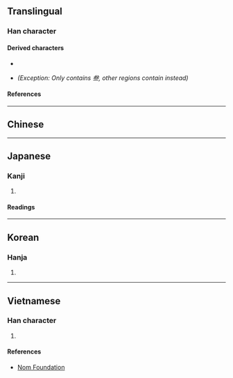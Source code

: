 {{also|三|參|叄|参}}
{{character info/new}}
==Translingual==

===Han character===
{{Han char|rn=28|rad=厶|as=06|sn=8|four=|canj=IKMM|ids=⿳厶大三}}

====Derived characters====
* {{l|mul|[[𭈧]], [[𫃰]], [[𦩓]], [[𫌄]], [[𠫽]], [[𣮟]], [[𦲞]]}} <!-- Some fonts may display characters incorrectly. Unicode charts contain 叁 not 参 -->
* {{l|mul|[[惨]]}} ''(Exception: Only {{w|zh:國字標準字體|Taiwan standard form}} contains 叁, other regions contain <small>{{l|mul|参}}</small> instead)''

====References====
{{Han ref|kx=0164.211|dkj=03089|dj=0372.270|hdz=10386.130|uh=53C1}}

----

==Chinese==
{{zh-see|參|svt|[[three]]}}

{{cln|zh|numeral symbols}}

----

==Japanese==

===Kanji===
{{ja-kanji|grade=|rs=厶06}}

# {{rareform|lang=ja|参|sort=さん||[[3]], [[three]]}}

====Readings====
{{ja-readings
|goon=さん<さん<さむ
|kanon=さん<さん<さむ
|kun=み-つ
}}

----

==Korean==

===Hanja===
{{ko-hanja|hangeul=삼|rv=sam|mr=sam}}

# {{defn|lang=ko|sort=厶06}}

----

==Vietnamese==

===Han character===
{{vi-hantu|rs=厶06|[[tam]]}}

# {{defn|lang=vi|sort=厶06}}

====References====
* [http://nomfoundation.org/common/nom_details.php?codepoint=53C1 Nom Foundation]